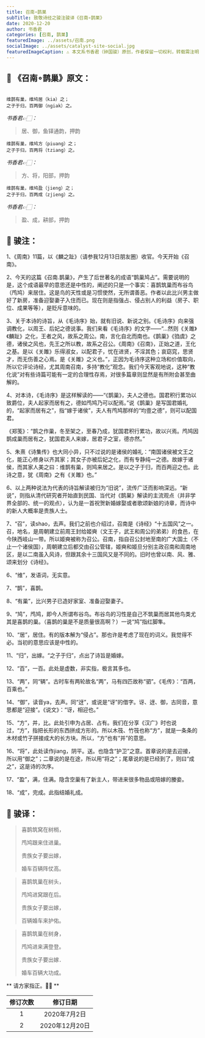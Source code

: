 ```yaml
---
title: 召南∘鹊巣
subTitle: 致敬诗经之骏注骏译《召南∘鹊巣》 
date: 2020-12-20 
author: 书香君
categories: [召南, 鹊巣]
featuredImage: ../assets/召南.png
socialImage: ../assets/catalyst-site-social.jpg
featuredImageCaption: ⚠️️ 本文系书香君（钟国骏）原创，作者保留一切权利，转载需注明出处。
---
```


## 🌼 《召南∘鹊巢》原文：
```

维鹊有巢，维鸠居（kia）之；
之子于归，百两御（ngiak）之。

```
*书香君👉🏻：* 

> 居、御，鱼铎通韵，押韵

```
维鹊有巢，维鸠方（piuang）之；
之子于归，百两将（tziang）之。

```
*书香君👉🏻：* 

> 方、将，阳部，押韵

```
维鹊有巢，维鸠盈（jieng）之；
之子于归，百两成（zjieng）之。

```
*书香君👉🏻：* 

> 盈、成，耕部，押韵

## 🍁️ 骏注：

1、《周南》11篇，以《麟之趾》（请参我12月13日朋友圈）收官。今天开始《召南》。

2、今天的这篇《召南.鹊巢》，产生了后世著名的成语“鹊巢鸠占”。需要说明的是，这个成语最早的意思还是中性的，阐述的只是一个事实：喜鹊筑巢而布谷鸟（鸤鸠）来居住。这是鸟的天性或是习惯使然，无所谓善恶。作者以此比兴男主做好了新房，准备迎娶妻子入住而已。现在则是指强占、侵占别人的利益（房子、职位、成果等等），是贬斥意味的。

3、关于本诗的诗旨，从《毛诗序》始，就有旧说、新说之别。《毛诗序》向来强调教化，以周王、后妃之德说事。我们来看《毛诗序》的文字——“…然则《关雎》《麟趾》之化，王者之风，故系之周公。南，言化自北而南也。《鹊巢》《驺虞》之德，诸侯之风也，先王之所以教，故系之召公。《周南》《召南》，正始之道，王化之基。是以《关雎》乐得淑女，以配君子，忧在进贤，不淫其色；哀窈窕，思贤才，而无伤善之心焉。是《关雎》之义也。”，正因为毛诗序这种立场和价值取向，所以它评论诗经，尤其周南召南，多持“教化”观念。我们今天客观地说，这种“教化说”对有些诗篇可能有一定的合理性存焉，对很多篇章则显然是有所附会甚至曲解的。

4、对本诗，《毛诗序》是这样解读的——“《鹊巢》，夫人之德也。国君积行累功以致爵位，夫人起家而居有之，德如鸤鸠乃可以配焉。”说《鹊巢》是写国君婚礼的，“起家而居有之”，指“嫁于诸侯”，夫人有鸤鸠那样的“均壹之德”，则可以配国君。

《郑笺》：“鹊之作巢，冬至架之，至春乃成，犹国君积行累功，故以兴焉。鸤鸠因鹊成巢而居有之，犹国君夫人来嫁，居君子之室，德亦然。”

5、朱熹《诗集传》也大同小异，只不过说的是诸侯的婚礼：“南国诸侯被文王之化，能正心修身以齐其家；其女子亦被后妃之化，而有专静纯一之德。故嫁于诸侯，而其家人美之曰：维鹊有巢，则鸠来居之。是以之子于归，而百两迎之也。此诗之意，犹《周南》之有《关雎》也。”

6、以上两种说法为代表的诗旨解读被归为“旧说”，流传广泛而影响深远。“新说”，则指从清代研究者开始直到民国、当代对《鹊巣》解读的主流观点（并非学界全部的、统一的观点），认为是一首祝贺新婚嫁娶或者歌颂新娘的诗章，而诗中的新人大概率是贵族人士。

7、“召”，读shao，去声。我们之前也介绍过，召南是《诗经》“十五国风”之一。召，地名，是周朝建立前周王封给姬奭（文王子，武王和周公的弟弟）的食邑，在今陕西岐山一带。所以姬奭被称为召公。召南，指自召公封地至南的广大国土（不止一个诸侯国），周朝建立后都交由召公管辖，姬奭和姬旦分别主政召南和周南地区，是以二南虽入风诗，但跟其余十三国风又是不同的。旧时也曾以南、风、雅、颂来划分《诗经》。

6、“维”，发语词，无实意。

7、“鹊”，喜鹊。

8、“有巢”，比兴男子已造好家室、准备迎娶妻子。

9、“鸠”，鸤鸠，即今人所谓布谷鸟。布谷鸟的习性是自己不筑巢而居其他鸟类尤其是喜鹊的巢。（喜鹊的巢是不是质量很高啊？）一说“鸠”指红脚隼。

10、“居”，居住。有的版本解为“侵占”。那也许是考虑了现在的词义。我觉得不必。当初的意思应该是中性的。

11、“归”，出嫁。“之子于归”，点出了诗旨是婚嫁。

12、“百”，一百。此处是虚数，非实指，极言其多也。

13、“两”，同“辆”。古时车有两轮故名“两”，马有四匹故称“驷”。《毛传》：“百两，百乘也。”

14、“御”，读音ya，去声。同“迓”，或说是“讶”的借字。讶、迓、御，古同音，意思都是“迎接”。《说文》：“讶，相迎也。”

15、“方”，并，比。此处引申为占居、占有。我们在分享《汉广》时也说过，“方”，指把长形的东西拼成方形的。所以木筏、竹筏也称“方”，就是一条条的木材或竹子拼接成大的长方块。所以，“方”也有“并”的意思。

16、“将”，此处读作jiang，阴平。送。也隐含“护卫”之意。首章说的是去迎接，所以用“御之”；二章说的是在途，所以用“将之”；尾章说的是已经到了，则曰“成之”，这是诗的次序。

17、“盈”，满，住满。隐含空巢有了新主人，带进来很多物品或陪嫁的媵妾。

18、“成”，完成。此指结婚礼成。

## 🍁️ 骏译：

> 喜鹊筑窝在树梢，
> 
> 鸤鸠跟来住进巢。
> 
> 贵族女子要出嫁，
> 
> 婚车百辆阵仗高。

> 喜鹊筑巢在树头，
> 
> 鸤鸠进窝跟在后。
> 
> 贵族女子要出嫁，
> 
> 百辆婚车来护佑。

> 喜鹊筑巢在树身，
> 
> 鸤鸠进来满登登。
> 
> 贵族女子要出嫁．
> 
> 婚车百辆大功成。

** 请方家指正。🙏🏻 **

| 修订次数      | 修订日期 | 
|   :----: |    :----:   | 
| 1    | 2020年7月2日       | 
| 2    | 2020年12月20日       | 
